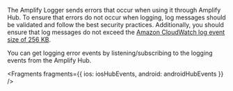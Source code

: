 The Amplify Logger sends errors that occur when using it through Amplify Hub. To ensure that errors do not occur when logging, log messages should be validated and follow the best security practices. Additionally, you should ensure that log messages do not exceed the [Amazon CloudWatch log event size of 256 KB](https://docs.aws.amazon.com/AmazonCloudWatchLogs/latest/APIReference/API_PutLogEvents.html).

You can get logging error events by listening/subscribing to the logging events from the Amplify Hub.


<Fragments
  fragments={{
    ios: iosHubEvents,
    android: androidHubEvents
  }}
/>